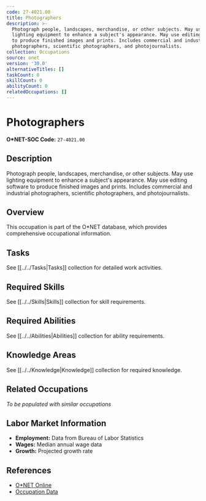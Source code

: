 ```yaml
---
code: 27-4021.00
title: Photographers
description: >-
  Photograph people, landscapes, merchandise, or other subjects. May use
  lighting equipment to enhance a subject's appearance. May use editing software
  to produce finished images and prints. Includes commercial and industrial
  photographers, scientific photographers, and photojournalists.
collection: Occupations
source: onet
version: '30.0'
alternativeTitles: []
taskCount: 0
skillCount: 0
abilityCount: 0
relatedOccupations: []
---
```

# Photographers

**O*NET-SOC Code:** `27-4021.00`

## Description

Photograph people, landscapes, merchandise, or other subjects. May use lighting equipment to enhance a subject's appearance. May use editing software to produce finished images and prints. Includes commercial and industrial photographers, scientific photographers, and photojournalists.

## Overview

This occupation is part of the O*NET database, which provides comprehensive occupational information.

## Tasks

See [[../../Tasks|Tasks]] collection for detailed work activities.

## Required Skills

See [[../../Skills|Skills]] collection for skill requirements.

## Required Abilities

See [[../../Abilities|Abilities]] collection for ability requirements.

## Knowledge Areas

See [[../../Knowledge|Knowledge]] collection for required knowledge.

## Related Occupations

*To be populated with similar occupations*

## Labor Market Information

- **Employment:** Data from Bureau of Labor Statistics
- **Wages:** Median annual wage data
- **Growth:** Projected growth rate

## References

- [O*NET Online](https://www.onetonline.org/link/summary/27-4021.00)
- [Occupation Data](https://www.onetcenter.org/)
